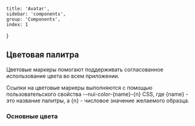 

	title: 'Avatar',
	sidebar: 'components',
	group: 'Components',
	index: 1
}


## Цветовая палитра

Цветовые маркеры помогают поддерживать согласованное использование цвета во всем приложении.

Ссылки на цветовые маркеры выполняются с помощью пользовательского
свойства --nui-color-{name}-{n} CSS, где {name} - это название палитры, а {n} - числовое значение желаемого образца.

### Основные цвета

<ColorsMain type='rr'/>
<Colors type='rr'/>


